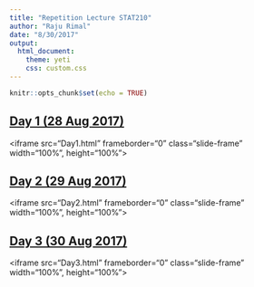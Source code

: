```yaml
---
title: "Repetition Lecture STAT210"
author: "Raju Rimal"
date: "8/30/2017"
output: 
  html_document:
    theme: yeti
    css: custom.css
---
```


```r
knitr::opts_chunk$set(echo = TRUE)
```

<div id="main-container">
<div class="slide-box">
## <a href="Day1.html" target="_blank">Day 1 (28 Aug 2017)</a>

<div class="frame-wrapper">
<iframe src="Day1.html" frameborder="0" class="slide-frame" width="100%", height="100%"></iframe>
</div>
</div>

<div class="slide-box">
## <a href="Day2.html" target="_blank">Day 2 (29 Aug 2017)</a>

<div class="frame-wrapper">
<iframe src="Day2.html" frameborder="0" class="slide-frame" width="100%", height="100%"></iframe>
</div>
</div>

<div class="slide-box">
## <a href="Day3.html" target="_blank">Day 3 (30 Aug 2017)</a>

<div class="frame-wrapper">
<iframe src="Day3.html" frameborder="0" class="slide-frame" width="100%", height="100%"></iframe>
</div>
</div>
</div>
